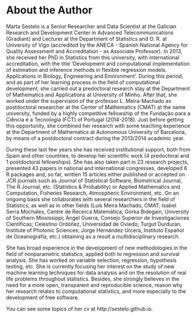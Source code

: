 # About the Author {-}


Marta Sestelo is a Senior Researcher and Data Scientist at the Galician Research and Development Center in Advanced Telecommunications (Gradiant) and Lecturer at the Department of Statistics and O. R. at University of Vigo (accredited by the ANECA - Spanish National Agency for Quality Assessment and Accreditation - as Associate Professor). In 2013, she received her PhD in Statistics from this university, with international accreditation, with the title 'Development and computational implementation of estimation and inference methods in flexible regression models. Applications in Biology, Engineering and Environment'. During this period, and as part of her learning process in the field of computational development, she carried out a predoctoral research stay at the Department of Mathematics and Applications at University of Minho. After that, she worked under the supervision of the professor L. Meira-Machado as postdoctoral researcher at the Center of Mathematics (CMAT) at the same university, funded by a highly competitive fellowship of the Fundação para a Ciência e a Tecnologia (FCT) of Portugal (2014-2018). Just before getting this opportunity, she combined her research with some teaching experience at the Department of Mathematics at Autonomous University of Barcelona, by means of a postdoctoral contract during the 2013/2014 academic year.

During these last few years she has received institutional support, both from Spain and other countries, to develop her scientific work (4 predoctoral and 1 postdoctoral fellowships). She has also taken part in 23 research projects, presented 43 papers in national and international congresses, developed 6 R packages and, so far, written 15 articles either published or accepted on JCR journals such as Journal of Statistical Software, Biometrical Journal, The R Journal, etc. (Statistics & Probability) or Applied Mathematics and Computation, Fisheries Research, Atmospheric Environment, etc. On an ongoing basis she collaborates with several researchers in the field of Statistics, as well as in other fields (Luís Meira Machado, CMAT; Isabel Serra Mochales, Centre de Recerca Matemàtica; Gorka Bidegain, University of Southern Mississippi; Ángel Guerra, Consejo Superior de Investigaciones Científicas; Celestino Ordóñez, Universidad de Oviedo; Turgut Durduran, Institute of Photonic Sciences; Jorge Hernández Urcera, Instituto Español de Oceanografía, etc.) obtaining as a result a multidisciplinary research.

She has broad experience in the development of new methodologies in the field of nonparametric statistics, applied both to regression and survival analysis. She has worked on variable selection, regression, hypothesis testing, etc. She is currently focusing her interest on the study of new machine learning techniques for data analysis and on the resolution of real life problems throughout statistics. Besides, she strongly believes in the need for a more open, transparent and reproducible science, reason why her research relates to computational statistics, and more especially to the development of free software. 

You can see some topics of her cv at http://sestelo.github.io.
